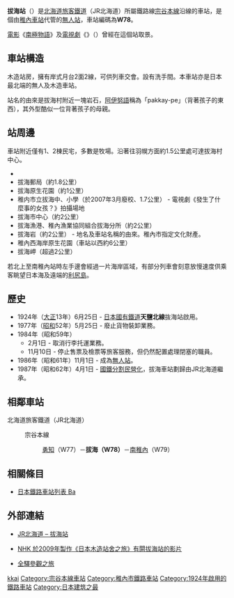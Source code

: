 {{noteTA
|T=zh-cn:拔海站; zh-tw:拔海車站; zh-hk:拔海站;
|1=zh-cn:拔海站; zh-tw:拔海車站; zh-hk:拔海站;
|2=zh-tw:勇知車站;zh-hk:勇知站;zh-cn:勇知站;
|3=zh-tw:南稚內車站;zh-hk:南稚內站;zh-cn:南稚內站;
}}
{{日本車站資訊
|公司色 = #2cb431
|文字色 = 
|站名 = 拔海站
|圖片 = Bakkai-Station.jpg
|pxl = 
|圖片說明 = 站房
|日文原名 = 抜海
|平假名 = ばっかい
|羅馬拼音 = Bakkai
|副站名 = 
|前一站 = W77 [[勇知站|勇知]]
|前一站距離 = 8.3
|後一站距離 = 11.7
|後一站 = [[南稚內站|南稚內]] W79
|電報略號 = ハツ
|車站編號 = {{車站編號c|brown|W78}}
|停站路線數 = 
|所屬公司 = [[File:JR_logo_(hokkaido).svg|23px]][[北海道旅客鐵道|北海道旅客鐵道]]（JR北海道）
|所屬路線 = {{Color|#954a35|■}}[[宗谷本線|宗谷本線]]
|距離 = 245.0
|起點站 = [[旭川站|旭川]]
|所在地 = [[北海道|北海道]][[稚內市|稚內市]]<br>拔海村字Kutonebetsu（{{lang|ja|クトネベツ}}）
|車站構造 = 
|月台配置 = 2面2線
|啟用年月日 = 1924年（大正13年）6月25日
|廢站年月日 = 
|上下車人次 = 22
|統計年度 = 1992
|轉車 = 
|備註 = 無人車站
|全寬備註 = 
}}

'''拔海站'''（{{jpn|j=抜海駅|hg=ばっかいえき|rm=Bakkai eki|f=y}}）是[[北海道旅客鐵道|北海道旅客鐵道]]（JR北海道）所屬鐵路線[[宗谷本線|宗谷本線]]沿線的車站，是個由[[稚內車站|稚內車站]]代管的[[無人站|無人站]]，車站編碼為'''W78'''。

[[電影|電影]]《[[南極物語|南極物語]]》及[[電視劇|電視劇]]《{{link-ja|少女身世之謎|少女に何が起ったか}}》（{{lang|ja|少女に何が起ったか}}）曾經在這個站取景。

==車站構造==
木造站房，擁有岸式月台2面2線，可供列車交會。設有洗手間。本車站亦是日本最北端的無人及木造車站。

站名的由來是拔海村附近一塊岩石，[[阿伊努語|阿伊努語]]稱為「pakkay-pe」（背著孩子的東西），其外型酷似一位背著孩子的母親。

==站周邊==
車站附近僅有1、2棟民宅，多數是牧場。沿著{{Link-ja|北海道道106號稚内天鹽線|北海道道106号稚内天塩線|道道106號}}往羽幌方面約1.5公里處可達拔海村中心。

*{{Link-ja|北海道道106號稚内天鹽線|北海道道106号稚内天塩線}}
*拔海郵局（約1.8公里）
*拔海原生花園（約1公里）
*稚内市立拔海中、小學（於2007年3月廢校、1.7公里） - 電視劇《發生了什麼事的女孩？》拍攝場地
*拔海市中心（約2公里）
*拔海漁港、稚內漁業協同組合拔海分所（約2公里）
*拔海岩（約2公里） - 地名及車站名稱的由來。稚內市指定文化財產。
*稚內西海岸原生花園（車站以西約6公里）
*拔海岬（超過2公里）
若北上至南稚內站時左手邊會經過一片海岸區域，有部分列車會刻意放慢速度供乘客眺望日本海及遠端的[[利尻島|利尻島]]。

== 歷史 ==
* 1924年（[[大正|大正]]13年）6月25日 - [[日本國有鐵道|日本國有鐵道]]'''天鹽北線'''抜海站啟用。
* 1977年（[[昭和|昭和]]52年）5月25日 - 廢止貨物裝卸業務。
* 1984年（昭和59年）
**2月1日 - 取消行李托運業務。
**11月10日 - 停止售票及檢票等旅客服務，但仍然配置處理閉塞的職員。
* 1986年（昭和61年）11月1日 - 成為[[無人站|無人站]]。
* 1987年（昭和62年）4月1日 - [[國鐵分割民營化|國鐵分割民營化]]，拔海車站劃歸由JR北海道繼承。

== 相鄰車站 ==
; 北海道旅客鐵道（JR北海道）
: {{Color|#954a35|■}}宗谷本線
:: [[勇知站|勇知]]（W77）－'''拔海（W78）'''－[[南稚內站|南稚內]]（W79）

==相關條目==
* [[日本鐵路車站列表_Ba|日本鐵路車站列表 Ba]]

== 外部連結 ==
* {{ja}}[http://www.jrhokkaido.co.jp/network/station/station.html#4513 JR北海道 – 拔海站] {{Wayback|url=http://www.jrhokkaido.co.jp/network/station/station.html#4513 |date=20190202042725 }}
* [https://www2.nhk.or.jp/archives/michi/cgi/detail.cgi?dasID=D0004030100_00000 NHK 於2009年製作《日本木造站舍之旅》有閞拔海站的影片] {{Wayback|url=https://www2.nhk.or.jp/archives/michi/cgi/detail.cgi?dasID=D0004030100_00000 |date=20211011131200 }}
* {{ja}}[http://www.tsuchibuta.com/jr-hokkaido/souyaline/53bakkai/53bakkai.htm 全驛參觀之旅] {{Wayback|url=http://www.tsuchibuta.com/jr-hokkaido/souyaline/53bakkai/53bakkai.htm |date=20190718065143 }}

{{宗谷本線}}
{{DEFAULTSORT:Bakkai}}
{{commonscat|Bakkai Station}}
[[Category:日本鐵路車站_Ba|kkai]]
[[Category:宗谷本線車站|Category:宗谷本線車站]]
[[Category:稚內市鐵路車站|Category:稚內市鐵路車站]]
[[Category:1924年啟用的鐵路車站|Category:1924年啟用的鐵路車站]]
[[Category:日本建筑之最|Category:日本建筑之最]]